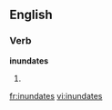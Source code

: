 
==English==

===Verb===
'''inundates'''

# {{third-person singular of|[[inundate]]}}

[[fr:inundates]]
[[vi:inundates]]